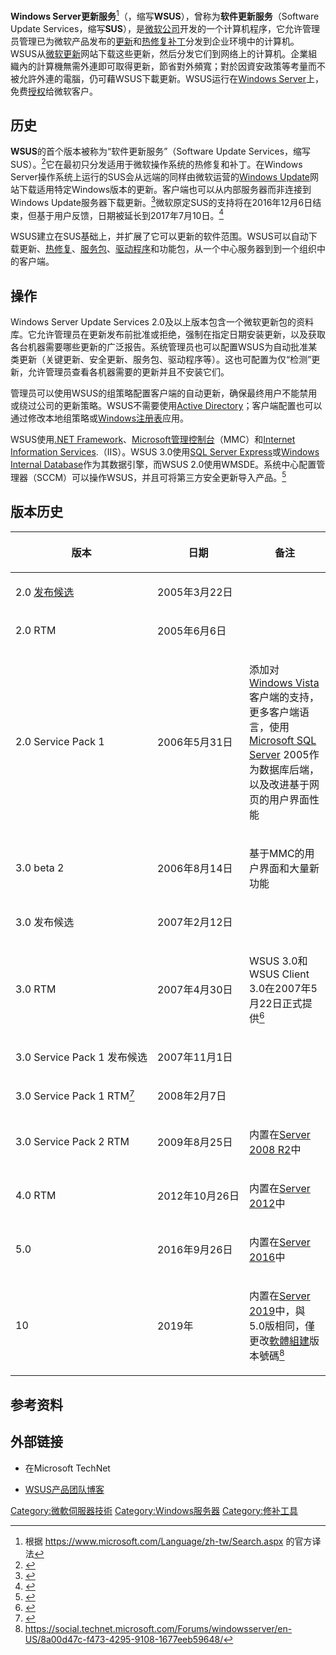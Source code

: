 {{NoteTA
|G1=IT
|G2=Windows
}}
{{校对翻译}}
{{Infobox software
| name                   = WSUS1
| title                  = Windows Server Update Services (WSUS)
| logo                   = <!-- [[File:|File:]] -->
| screenshot             = 
| caption                = 
| collapsible            = 
| author                 = 
| developer              = [[Microsoft_Corporation|Microsoft Corporation]]
| released               = <!-- {{Start date|YYYY|MM|DD|df=yes/no}} -->
| discontinued           = 
| latest release version = 10
| latest release date    = {{Start date and age|2019|df=no}}
| operating system       = [[Windows_Server_2003|Windows Server 2003]]及之后<ref name=download-3.0sp2>{{cite web |title=Download: Windows Server Update Services 3.0 SP2 |url=https://www.microsoft.com/en-us/download/details.aspx?id=5216 |work=Download Center |publisher=Microsoft |date=25 August 2009 |access-date=2016-06-12 |archive-date=2019-10-21 |archive-url=https://web.archive.org/web/20191021113152/http://www.microsoft.com/en-us/download/details.aspx?id=5216 }}</ref>
| platform               = '''硬件：'''[[IA-32|IA-32]]和[[x86-64|x86-64]]<br />'''软件：'''[[.NET_Framework_2.0|.NET Framework 2.0]]和[[Microsoft_Management_Console|Microsoft Management Console]]
| size                   = 80.5 [[Megabyte|MB]]–82.8 MB<ref name="download-3.0sp2" />
| language               = 英语<ref name="download-3.0sp2" />
| status                 = 
| genre                  = [[远程管理|远程管理]]
| license                = [[免费软件|免费软件]]
| website                = {{URL|microsoft.com/wsus}}
}}
'''Windows Server更新服务'''<ref>根据 https://www.microsoft.com/Language/zh-tw/Search.aspx {{Wayback|url=https://www.microsoft.com/Language/zh-tw/Search.aspx |date=20170223081153 }} 的官方译法</ref>（{{lang-en|Windows Server Update Services}}，缩写'''WSUS'''），曾称为'''软件更新服务'''（Software Update Services，缩写'''SUS'''），是[[微软公司|微软公司]]开发的一个计算机程序，它允许管理员管理已为微软产品发布的[[修補程式|更新]]和[[热修复|热修复补丁]]分发到企业环境中的计算机。WSUS从[[Windows_Update|微软更新]]网站下载这些更新，然后分发它们到网络上的计算机。企業組織內的計算機無需外連即可取得更新，節省對外頻寬；對於因資安政策等考量而不被允許外連的電腦，仍可藉WSUS下載更新。WSUS运行在[[Windows_Server|Windows Server]]上，免费[[授权|授权]]给微软客户。

== 历史 ==
'''WSUS'''的首个版本被称为“软件更新服务”（Software Update Services，缩写SUS）。<ref>{{Cite book|title=MCSE Windows Server 2003 network infrastructure planning and maintenance study guide|url=https://archive.org/details/mcsewindowsserve0000unse|last2=Chellis|first2=James|last3=Sheltz|first3=Matthew|last4=Sage London|first4=Suzan|publisher=[[John_Wiley_and_Sons|John Wiley and Sons]]|accessdate=4 May 2011|year=2006|isbn=978-0-7821-4450-5|location=[[Hoboken,_New_Jersey|Hoboken, New Jersey]]|page=[https://archive.org/details/mcsewindowsserve0000unse/page/532 532]|chapter=Chapter 7: Planning Server-Level Security|last1=Foust|first1=Mark}}</ref>它在最初只分发适用于微软操作系统的热修复和补丁。<span class="cx-segment" data-segmentid="90"></span>在Windows Server操作系统上运行的SUS会从远端的同样由微软运营的[[Windows_Update|Windows Update]]网站下载适用特定Windows版本的更新。客户端也可以从内部服务器而非连接到Windows Update服务器下载更新。<ref>{{Cite web|url=http://technet.microsoft.com/en-us/windowsserver/bb466186.aspx|title=Software Update Services|accessdate=4 May 2011|work=[[Microsoft_TechNet|Microsoft TechNet]]|publisher=Microsoft Corporation|archive-date=2016-03-07|archive-url=https://web.archive.org/web/20160307091406/https://technet.microsoft.com/en-us/windowsserver/bb466186.aspx}}</ref>微软原定SUS的支持将在2016年12月6日结束，但基于用户反馈，日期被延长到2017年7月10日。<ref>{{Cite news|url=http://www.informationweek.com/news/194400595|title=Microsoft Keeps Software Update Services Alive Until July|last=Keizer|first=Gregg|date=16 Nov 2006|publisher=UBM TechWeb|newspaper=[[InformationWeek|InformationWeek]]|accessdate=4 May 2011|archive-date=2011-05-15|archive-url=https://web.archive.org/web/20110515031200/http://www.informationweek.com/news/194400595|dead-url=no}}</ref>

WSUS建立在SUS基础上，并扩展了它可以更新的软件范围。WSUS可以自动下载更新、[[热修复|热修复]]、[[服務包|服务包]]、[[驱动程序|驱动程序]]和功能包，从一个中心服务器到到一个组织中的客户端。

== 操作 ==
Windows Server Update Services 2.0及以上版本包含一个微软更新包的资料库。它允许管理员在更新发布前批准或拒绝，强制在指定日期安装更新，以及获取各台机器需要哪些更新的广泛报告。系统管理员也可以配置WSUS为自动批准某类更新（关键更新、安全更新、服务包、驱动程序等）。这也可配置为仅“检测”更新，允许管理员查看各机器需要的更新并且不安装它们。<span class="cx-segment" data-segmentid="110"></span>

管理员可以使用WSUS的组策略配置客户端的自动更新，确保最终用户不能禁用或绕过公司的更新策略。WSUS不需要使用[[Active_Directory|Active Directory]]；客户端配置也可以通过修改本地组策略或[[注册表|Windows注册表]]应用。

WSUS使用[[.NET框架|.NET Framework]]、[[Microsoft管理控制台|Microsoft管理控制台]]（MMC）和[[網際網路資訊服務|Internet Information Services]].（IIS）。WSUS 3.0使用[[SQL_Server_Express|SQL Server Express]]或[[Windows_Internal_Database|Windows Internal Database]]作为其数据引擎，而WSUS 2.0使用WMSDE。系统中心配置管理器（SCCM）可以操作WSUS，并且可将第三方安全更新导入产品。<ref>{{Cite web|url=http://technet.microsoft.com/en-us/library/bb632895.aspx|title=About System Center Updates Publisher|accessdate=11 August 2011|publisher=Microsoft|archive-date=2018-10-11|archive-url=https://web.archive.org/web/20181011053637/https://technet.microsoft.com/en-us/library/bb632895.aspx}}</ref>

== 版本历史 ==
{| class="wikitable"

! 版本 
! 日期 
! 备注
|-
| style="white-space:nowrap;" | 2.0 [[軟件版本週期|发布候选]]
| style="white-space:nowrap;" | 2005年3月22日
|
|-
| style="white-space:nowrap;" | 2.0 RTM
| style="white-space:nowrap;" | 2005年6月6日
|
|-
| style="white-space:nowrap;" | 2.0 Service Pack 1
| style="white-space:nowrap;" | 2006年5月31日
| 添加对[[Windows_Vista|Windows Vista]]客户端的支持，更多客户端语言，使用[[Microsoft_SQL_Server|Microsoft SQL Server]] 2005作为数据库后端，以及改进基于网页的用户界面性能
|-
| style="white-space:nowrap;" | 3.0 beta 2
| style="white-space:nowrap;" | 2006年8月14日
| 基于MMC的用户界面和大量新功能
|-
| style="white-space:nowrap;" | 3.0 发布候选
| style="white-space:nowrap;" | 2007年2月12日
|
|-
| style="white-space:nowrap;" | 3.0 RTM
| style="white-space:nowrap;" | 2007年4月30日
| WSUS 3.0和WSUS Client 3.0在2007年5月22日正式提供<ref>{{Cite web|url=http://blogs.technet.com/b/wsus/archive/2007/05/22/updates-for-wsus-available-today.aspx|title=Updates for WSUS available today|accessdate=4 May 2011|date=22 May 2007|last=Harder|first=Bobbie|work=WSUS Product Team Blog|publisher=Microsoft Corporation|archive-date=2010-11-09|archive-url=https://web.archive.org/web/20101109141132/http://blogs.technet.com/b/wsus/archive/2007/05/22/updates-for-wsus-available-today.aspx|dead-url=no}}</ref>
|-
| style="white-space:nowrap;" | 3.0 Service Pack 1 发布候选
| style="white-space:nowrap;" | 2007年11月1日
|
|-
| style="white-space:nowrap;" | 3.0 Service Pack 1 RTM<ref>{{Cite web|url=http://blogs.technet.com/b/wsus/archive/2008/02/07/wsus-3-0-sp1-is-now-rtm.aspx|title=WSUS 3.0 SP1 is now RTM|accessdate=4 May 2011|date=7 Feb 2008|last=Cole|first=Cecilia|work=WSUS Product Team Blog|publisher=Microsoft Corporation|archive-date=2011-08-10|archive-url=https://web.archive.org/web/20110810043610/http://blogs.technet.com/b/wsus/archive/2008/02/07/wsus-3-0-sp1-is-now-rtm.aspx|dead-url=no}}</ref>
| style="white-space:nowrap;" | 2008年2月7日
|
|-
| style="white-space:nowrap;" | 3.0 Service Pack 2 RTM
| style="white-space:nowrap;" | 2009年8月25日
|  内置在[[Windows_Server_2008_R2|Server 2008 R2]]中
|-
| style="white-space:nowrap;" | 4.0 RTM
| style="white-space:nowrap;" | 2012年10月26日
|  内置在[[Windows_Server_2012|Server 2012]]中
|-
| style="white-space:nowrap;" | 5.0

| style="white-space:nowrap;" | 2016年9月26日

| 内置在[[Windows_Server_2016|Server 2016]]中
|-
| style="white-space:nowrap;" | 10

| style="white-space:nowrap;" | 2019年

| 内置在[[Windows_Server_2019|Server 2019]]中，與5.0版相同，僅更改[[軟體組建|軟體組建]]版本號碼<ref>https://social.technet.microsoft.com/Forums/windowsserver/en-US/8a00d47c-f473-4295-9108-1677eeb59648/{{Dead link}}</ref>
|}

== 参考资料 ==
{{Reflist}}

== 外部链接 ==
* {{Official|http://technet.microsoft.com/windowsserver/bb332157}}在Microsoft{{dead link|date=2017年11月 |bot=InternetArchiveBot |fix-attempted=yes }} TechNet
* [https://web.archive.org/web/20100504112716/http://blogs.technet.com/wsus/default.aspx WSUS产品团队博客<br> ]

{{Windows Components}}

[[Category:微軟伺服器技術|Category:微軟伺服器技術]]
[[Category:Windows服务器|Category:Windows服务器]]
[[Category:修补工具|Category:修补工具]]